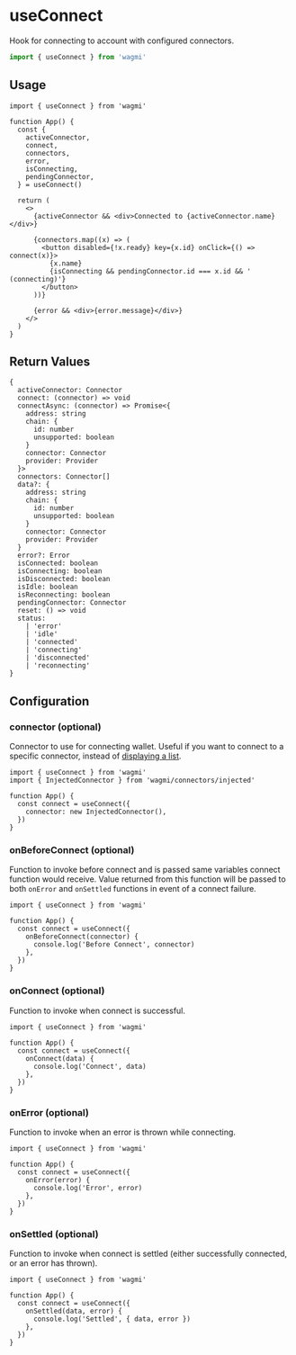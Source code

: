 # useConnect

Hook for connecting to account with configured connectors.

```ts
import { useConnect } from 'wagmi'
```

## Usage

```tsx
import { useConnect } from 'wagmi'

function App() {
  const {
    activeConnector,
    connect,
    connectors,
    error,
    isConnecting,
    pendingConnector,
  } = useConnect()

  return (
    <>
      {activeConnector && <div>Connected to {activeConnector.name}</div>}

      {connectors.map((x) => (
        <button disabled={!x.ready} key={x.id} onClick={() => connect(x)}>
          {x.name}
          {isConnecting && pendingConnector.id === x.id && ' (connecting)'}
        </button>
      ))}

      {error && <div>{error.message}</div>}
    </>
  )
}
```

## Return Values

```tsx
{
  activeConnector: Connector
  connect: (connector) => void
  connectAsync: (connector) => Promise<{
    address: string
    chain: {
      id: number
      unsupported: boolean
    }
    connector: Connector
    provider: Provider
  }>
  connectors: Connector[]
  data?: {
    address: string
    chain: {
      id: number
      unsupported: boolean
    }
    connector: Connector
    provider: Provider
  }
  error?: Error
  isConnected: boolean
  isConnecting: boolean
  isDisconnected: boolean
  isIdle: boolean
  isReconnecting: boolean
  pendingConnector: Connector
  reset: () => void
  status:
    | 'error'
    | 'idle'
    | 'connected'
    | 'connecting'
    | 'disconnected'
    | 'reconnecting'
}
```

## Configuration

### connector (optional)

Connector to use for connecting wallet. Useful if you want to connect to a specific connector, instead of [displaying a list](/docs/hooks/useConnect#usage).

```tsx {6}
import { useConnect } from 'wagmi'
import { InjectedConnector } from 'wagmi/connectors/injected'

function App() {
  const connect = useConnect({
    connector: new InjectedConnector(),
  })
}
```

### onBeforeConnect (optional)

Function to invoke before connect and is passed same variables connect function would receive. Value returned from this function will be passed to both `onError` and `onSettled` functions in event of a connect failure.

```tsx {5-7}
import { useConnect } from 'wagmi'

function App() {
  const connect = useConnect({
    onBeforeConnect(connector) {
      console.log('Before Connect', connector)
    },
  })
}
```

### onConnect (optional)

Function to invoke when connect is successful.

```tsx {5-7}
import { useConnect } from 'wagmi'

function App() {
  const connect = useConnect({
    onConnect(data) {
      console.log('Connect', data)
    },
  })
}
```

### onError (optional)

Function to invoke when an error is thrown while connecting.

```tsx {5-7}
import { useConnect } from 'wagmi'

function App() {
  const connect = useConnect({
    onError(error) {
      console.log('Error', error)
    },
  })
}
```

### onSettled (optional)

Function to invoke when connect is settled (either successfully connected, or an error has thrown).

```tsx {5-7}
import { useConnect } from 'wagmi'

function App() {
  const connect = useConnect({
    onSettled(data, error) {
      console.log('Settled', { data, error })
    },
  })
}
```
